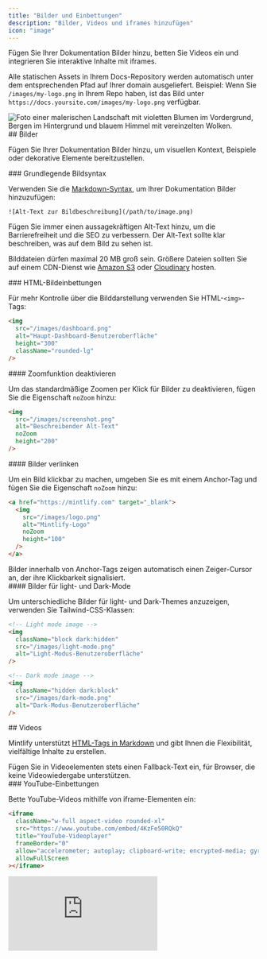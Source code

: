 ```yaml
---
title: "Bilder und Einbettungen"
description: "Bilder, Videos und iframes hinzufügen"
icon: "image"
---
```


Fügen Sie Ihrer Dokumentation Bilder hinzu, betten Sie Videos ein und integrieren Sie interaktive Inhalte mit iframes.

Alle statischen Assets in Ihrem Docs-Repository werden automatisch unter dem entsprechenden Pfad auf Ihrer domain ausgeliefert. Beispiel: Wenn Sie `/images/my-logo.png` in Ihrem Repo haben, ist das Bild unter `https://docs.yoursite.com/images/my-logo.png` verfügbar.

<Frame>
  <img className="rounded-xl" src="https://mintlify-assets.b-cdn.net/bigbend.jpg" alt="Foto einer malerischen Landschaft mit violetten Blumen im Vordergrund, Bergen im Hintergrund und blauem Himmel mit vereinzelten Wolken." />
</Frame>

<div id="images">
  ## Bilder
</div>

Fügen Sie Ihrer Dokumentation Bilder hinzu, um visuellen Kontext, Beispiele oder dekorative Elemente bereitzustellen.

<div id="basic-image-syntax">
  ### Grundlegende Bildsyntax
</div>

Verwenden Sie die [Markdown-Syntax](https://www.markdownguide.org/basic-syntax/#images), um Ihrer Dokumentation Bilder hinzuzufügen:

```mdx
![Alt-Text zur Bildbeschreibung](/path/to/image.png)
```

<Tip>
  Fügen Sie immer einen aussagekräftigen Alt-Text hinzu, um die Barrierefreiheit und die SEO zu verbessern. Der Alt-Text sollte klar beschreiben, was auf dem Bild zu sehen ist.
</Tip>

Bilddateien dürfen maximal 20 MB groß sein. Größere Dateien sollten Sie auf einem CDN-Dienst wie [Amazon S3](https://aws.amazon.com/s3) oder [Cloudinary](https://cloudinary.com) hosten.

<div id="html-image-embeds">
  ### HTML-Bildeinbettungen
</div>

Für mehr Kontrolle über die Bilddarstellung verwenden Sie HTML-`<img>`-Tags:

```html
<img 
  src="/images/dashboard.png" 
  alt="Haupt-Dashboard-Benutzeroberfläche"
  height="300"
  className="rounded-lg"
/>
```

<div id="disable-zoom-functionality">
  #### Zoomfunktion deaktivieren
</div>

Um das standardmäßige Zoomen per Klick für Bilder zu deaktivieren, fügen Sie die Eigenschaft `noZoom` hinzu:

```html highlight="4"
<img 
  src="/images/screenshot.png" 
  alt="Beschreibender Alt-Text"
  noZoom 
  height="200"
/>
```

<div id="link-images">
  #### Bilder verlinken
</div>

Um ein Bild klickbar zu machen, umgeben Sie es mit einem Anchor-Tag und fügen Sie die Eigenschaft `noZoom` hinzu:

```html
<a href="https://mintlify.com" target="_blank">
  <img 
    src="/images/logo.png" 
    alt="Mintlify-Logo"
    noZoom 
    height="100"
  />
</a>
```

<Note>
  Bilder innerhalb von Anchor-Tags zeigen automatisch einen Zeiger-Cursor an, der ihre Klickbarkeit signalisiert.
</Note>

<div id="light-and-dark-mode-images">
  #### Bilder für light- und Dark-Mode
</div>

Um unterschiedliche Bilder für light- und Dark-Themes anzuzeigen, verwenden Sie Tailwind-CSS-Klassen:

```html
<!-- Light mode image -->
<img 
  className="block dark:hidden" 
  src="/images/light-mode.png" 
  alt="Light-Modus-Benutzeroberfläche"
/>

<!-- Dark mode image -->
<img 
  className="hidden dark:block" 
  src="/images/dark-mode.png" 
  alt="Dark-Modus-Benutzeroberfläche"
/>
```

<div id="videos">
  ## Videos
</div>

Mintlify unterstützt [HTML-Tags in Markdown](https://www.markdownguide.org/basic-syntax/#html) und gibt Ihnen die Flexibilität, vielfältige Inhalte zu erstellen.

<Tip>
  Fügen Sie in Videoelementen stets einen Fallback-Text ein, für Browser, die keine Videowiedergabe unterstützen.
</Tip>

<div id="youtube-embeds">
  ### YouTube-Einbettungen
</div>

Bette YouTube-Videos mithilfe von iframe-Elementen ein:

```html
<iframe
  className="w-full aspect-video rounded-xl"
  src="https://www.youtube.com/embed/4KzFe50RQkQ"
  title="YouTube-Videoplayer"
  frameBorder="0"
  allow="accelerometer; autoplay; clipboard-write; encrypted-media; gyroscope; picture-in-picture"
  allowFullScreen
></iframe>
```

<Frame>
  <iframe className="w-full aspect-video rounded-xl" src="https://www.youtube.com/embed/4KzFe50RQkQ" title="YouTube-Videoplayer" frameBorder="0" allow="accelerometer; autoplay; clipboard-write; encrypted-media; gyroscope; picture-in-picture" allowFullScreen />
</Frame>

<div id="self-hosted-videos">
  ### Selbstgehostete Videos
</div>

Verwenden Sie das HTML-Element `<video>` für selbst gehostete Videoinhalte:

```html
<video
  controls
  className="w-full aspect-video rounded-xl"
  src="link-zu-ihrem-video.com"
></video>
```

<div id="autoplay-videos">
  ### Videos automatisch abspielen
</div>

Um ein Video automatisch abzuspielen, verwenden Sie:

```html
<video
  autoPlay
  muted
  loop
  playsInline
  className="w-full aspect-video rounded-xl"
  src="/videos/demo.mp4"
></video>
```

<Note>
  Bei der Verwendung der JSX-Syntax sollten mehrteilige Attribute in camelCase geschrieben werden: `autoPlay`, `playsInline`, `allowFullScreen`.
</Note>

<div id="iframes">
  ## iframes
</div>

Binden Sie externe Inhalte mithilfe von iframe-Elementen ein:

```html
<iframe 
  src="https://example.com/embed" 
  title="Eingebetteter Inhalt"
  className="w-full h-96 rounded-xl"
></iframe>
```

<div id="related-resources">
  ## Verwandte Ressourcen
</div>

<Card title="Referenz zur Frame-Komponente" icon="frame" horizontal href="/de/components/frames">
  Erfahren Sie, wie Sie die Frame-Komponente zum Präsentieren von Bildern verwenden.
</Card>